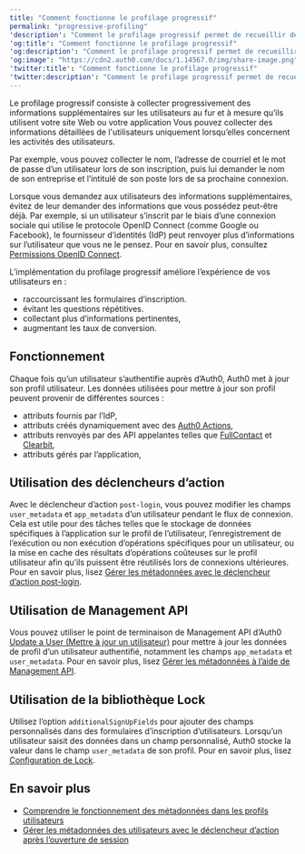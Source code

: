 ```yaml
---
title: "Comment fonctionne le profilage progressif"
permalink: "progressive-profiling"
'description': "Comment le profilage progressif permet de recueillir des informations sur les utilisateurs au fur et à mesure qu’ils utilisent votre site web ou votre application."
'og:title': "Comment fonctionne le profilage progressif"
'og:description': "Comment le profilage progressif permet de recueillir des informations sur les utilisateurs au fur et à mesure qu’ils utilisent votre site web ou votre application."
'og:image': "https://cdn2.auth0.com/docs/1.14567.0/img/share-image.png"
'twitter:title': "Comment fonctionne le profilage progressif"
'twitter:description': "Comment le profilage progressif permet de recueillir des informations sur les utilisateurs au fur et à mesure qu’ils utilisent votre site web ou votre application."
---
```


Le profilage progressif consiste à collecter progressivement des informations supplémentaires sur les utilisateurs au fur et à mesure qu’ils utilisent votre site Web ou votre application Vous pouvez collecter des informations détaillées de l'utilisateurs uniquement lorsqu’elles concernent les activités des utilisateurs.

Par exemple, vous pouvez collecter le nom, l’adresse de courriel et le mot de passe d’un utilisateur lors de son inscription, puis lui demander le nom de son entreprise et l’intitulé de son poste lors de sa prochaine connexion.

<Callout icon="file-lines" color="#0EA5E9" iconType="regular">

Lorsque vous demandez aux utilisateurs des informations supplémentaires, évitez de leur demander des informations que vous possédez peut-être déjà. Par exemple, si un utilisateur s’inscrit par le biais d’une connexion sociale qui utilise le protocole OpenID Connect (comme Google ou Facebook), le fournisseur d’identités (IdP) peut renvoyer plus d’informations sur l’utilisateur que vous ne le pensez. Pour en savoir plus, consultez [Permissions OpenID Connect](https://auth0.com/docs/get-started/apis/scopes/openid-connect-scopes#standard-claims).

</Callout>

L’implémentation du profilage progressif améliore l’expérience de vos utilisateurs en :

* raccourcissant les formulaires d’inscription.
* évitant les questions répétitives.
* collectant plus d’informations pertinentes,
* augmentant les taux de conversion.

## Fonctionnement

Chaque fois qu’un utilisateur s’authentifie auprès d’Auth0, Auth0 met à jour son profil utilisateur. Les données utilisées pour mettre à jour son profil peuvent provenir de différentes sources :

* attributs fournis par l’<Tooltip href="/docs/fr-ca/glossary?term=idp" tip="Fournisseur d’identité (IdP)
Service de stockage et de gestion des identités numériques." cta="Voir le glossaire">IdP</Tooltip>,
* attributs créés dynamiquement avec des [Auth0 Actions](/docs/fr-ca/customize/actions),
* attributs renvoyés par des API appelantes telles que [FullContact](https://www.fullcontact.com/) et [Clearbit](https://clearbit.com/),
* attributs gérés par l’application,

## Utilisation des déclencheurs d’action

Avec le déclencheur d’action `post-login`, vous pouvez modifier les champs `user_metadata` et `app_metadata` d’un utilisateur pendant le flux de connexion. Cela est utile pour des tâches telles que le stockage de données spécifiques à l’application sur le profil de l’utilisateur, l’enregistrement de l’exécution ou non exécution d’opérations spécifiques pour un utilisateur, ou la mise en cache des résultats d’opérations coûteuses sur le profil utilisateur afin qu’ils puissent être réutilisés lors de connexions ultérieures. Pour en savoir plus, lisez [Gérer les métadonnées avec le déclencheur d’action post-login](/docs/fr-ca/manage-users/user-accounts/metadata/manage-user-metadata).

## Utilisation de Management API

Vous pouvez utiliser le point de terminaison de <Tooltip href="/docs/fr-ca/glossary?term=management-api" tip="Management API
Un produit permettant aux clients d’effectuer des tâches administratives." cta="Voir le glossaire">Management API</Tooltip> d’Auth0 [Update a User (Mettre à jour un utilisateur)](https://auth0.com/docs/api/management/v2/#!/Users/patch_users_by_id) pour mettre à jour les données de profil d’un utilisateur authentifié, notamment les champs `app_metadata` et `user_metadata`. Pour en savoir plus, lisez [Gérer les métadonnées à l’aide de Management API](/docs/fr-ca/manage-users/user-accounts/metadata/manage-metadata-api).

## Utilisation de la bibliothèque Lock

Utilisez l’option `additionalSignUpFields` pour ajouter des champs personnalisés dans des formulaires d’inscription d’utilisateurs. Lorsqu’un utilisateur saisit des données dans un champ personnalisé, Auth0 stocke la valeur dans le champ `user_metadata` de son profil. Pour en savoir plus, lisez [Configuration de Lock](https://auth0.com/docs/libraries/lock/lock-configuration#additionalsignupfields-array-).

## En savoir plus

* [Comprendre le fonctionnement des métadonnées dans les profils utilisateurs](/docs/fr-ca/manage-users/user-accounts/metadata)
* [Gérer les métadonnées des utilisateurs avec le déclencheur d’action après l’ouverture de session](/docs/fr-ca/manage-users/user-accounts/metadata/manage-user-metadata)
